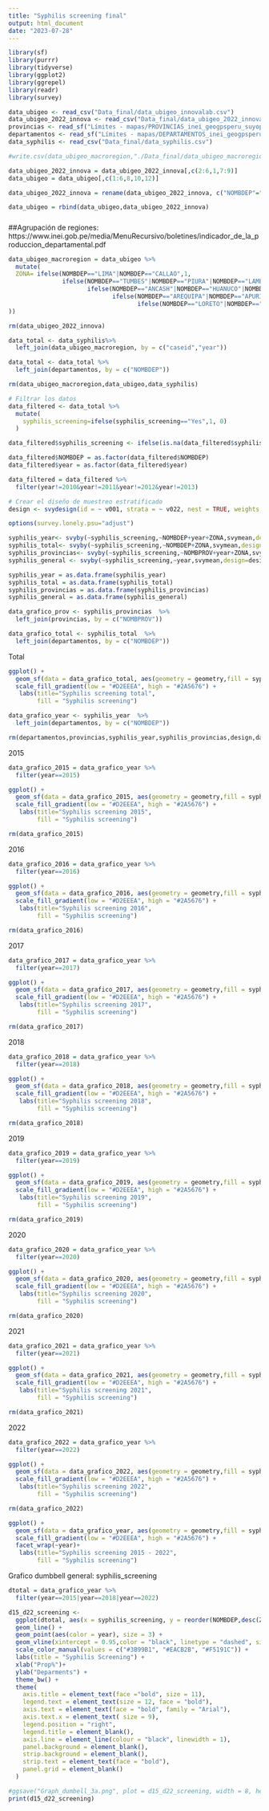 ```yaml
---
title: "Syphilis screening final"
output: html_document
date: "2023-07-28"
---
```


```r
library(sf)
library(purrr)
library(tidyverse)
library(ggplot2)
library(ggrepel)
library(readr)
library(survey)
```

```r
data_ubigeo <- read_csv("Data_final/data_ubigeo_innovalab.csv")
data_ubigeo_2022_innova <- read_csv("Data_final/data_ubigeo_2022_innova.csv")
provincias <- read_sf("Límites - mapas/PROVINCIAS_inei_geogpsperu_suyopomalia.shp")
departamentos <- read_sf("Límites - mapas/DEPARTAMENTOS_inei_geogpsperu_suyopomalia.shp")
data_syphilis <- read_csv("Data_final/data_syphilis.csv")
```

```r
#write.csv(data_ubigeo_macroregion,"./Data_final/data_ubigeo_macroregion.csv", row.names = F)
```

```r
data_ubigeo_2022_innova = data_ubigeo_2022_innova[,c(2:6,1,7:9)]
data_ubigeo = data_ubigeo[,c(1:6,8,10,12)]

data_ubigeo_2022_innova = rename(data_ubigeo_2022_innova, c("NOMBDEP"="DEPARTAMEN","NOMBPROV"="PROVINCIA","NOMBDIST"="DISTRITO"))

data_ubigeo = rbind(data_ubigeo,data_ubigeo_2022_innova)
```

#####
##Agrupación de regiones: https://www.inei.gob.pe/media/MenuRecursivo/boletines/indicador_de_la_produccion_departamental.pdf

```r
data_ubigeo_macroregion = data_ubigeo %>%
  mutate(
  ZONA= ifelse(NOMBDEP=="LIMA"|NOMBDEP=="CALLAO",1,
               ifelse(NOMBDEP=="TUMBES"|NOMBDEP=="PIURA"|NOMBDEP=="LAMBAYEQUE"|NOMBDEP=="LA LIBERTAD"|NOMBDEP=="CAJAMARCA",2,
                      ifelse(NOMBDEP=="ANCASH"|NOMBDEP=="HUANUCO"|NOMBDEP=="PASCO"|NOMBDEP=="JUNIN"|NOMBDEP=="HUANCAVELICA"|NOMBDEP=="ICA"|NOMBDEP=="AYACUCHO",3,
                             ifelse(NOMBDEP=="AREQUIPA"|NOMBDEP=="APURIMAC"|NOMBDEP=="CUSCO"|NOMBDEP=="PUNO"|NOMBDEP=="MOQUEGUA"|NOMBDEP=="TACNA",4,
                                    ifelse(NOMBDEP=="LORETO"|NOMBDEP=="SAN MARTIN"|NOMBDEP=="UCAYALI"|NOMBDEP=="MADRE DE DIOS"|NOMBDEP == "CAJAMARCA"|NOMBDEP == "AMAZONAS",5,NA))))
))
```

```r
rm(data_ubigeo_2022_innova)
```

```r
data_total <- data_syphilis%>% 
  left_join(data_ubigeo_macroregion, by = c("caseid","year"))

data_total <- data_total %>%
  left_join(departamentos, by = c("NOMBDEP"))
```

```r
rm(data_ubigeo_macroregion,data_ubigeo,data_syphilis)
```

```r
# Filtrar los datos
data_filtered <- data_total %>%
  mutate(
    syphilis_screening=ifelse(syphilis_screening=="Yes",1, 0)
  )

data_filtered$syphilis_screening <- ifelse(is.na(data_filtered$syphilis_screening),0,data_filtered$syphilis_screening)

data_filtered$NOMBDEP = as.factor(data_filtered$NOMBDEP)
data_filtered$year = as.factor(data_filtered$year)

data_filtered = data_filtered %>%
  filter(year!=2010&year!=2011&year!=2012&year!=2013)

# Crear el diseño de muestreo estratificado
design <- svydesign(id = ~ v001, strata = ~ v022, nest = TRUE, weights = ~ v005, data = data_filtered, na.rm = TRUE)

options(survey.lonely.psu="adjust")

syphilis_year<- svyby(~syphilis_screening,~NOMBDEP+year+ZONA,svymean,design=design,na.rm=TRUE)
syphilis_total<- svyby(~syphilis_screening,~NOMBDEP+ZONA,svymean,design=design,na.rm=TRUE)
syphilis_provincias<- svyby(~syphilis_screening,~NOMBPROV+year+ZONA,svymean,design=design,na.rm=TRUE)
syphilis_general <- svyby(~syphilis_screening,~year,svymean,design=design,na.rm=TRUE)

syphilis_year = as.data.frame(syphilis_year)
syphilis_total = as.data.frame(syphilis_total)
syphilis_provincias = as.data.frame(syphilis_provincias)
syphilis_general = as.data.frame(syphilis_general)
```

```r
data_grafico_prov <- syphilis_provincias  %>%
  left_join(provincias, by = c("NOMBPROV"))
```

```r
data_grafico_total <- syphilis_total  %>%
  left_join(departamentos, by = c("NOMBDEP"))
```

Total
```r
ggplot() +
  geom_sf(data = data_grafico_total, aes(geometry = geometry,fill = syphilis_screening), color = "black", size = 0.2) +
  scale_fill_gradient(low = "#D2EEEA", high = "#2A5676") +
   labs(title="Syphilis screening total",
        fill = "Syphilis screening") 
```

```r
data_grafico_year <- syphilis_year  %>%
  left_join(departamentos, by = c("NOMBDEP"))
```

```r
rm(departamentos,provincias,syphilis_year,syphilis_provincias,design,data_filtered,data_total)
```


2015
```r
data_grafico_2015 = data_grafico_year %>%
  filter(year==2015)

ggplot() +
  geom_sf(data = data_grafico_2015, aes(geometry = geometry,fill = syphilis_screening), color = "black", size = 0.2) +
  scale_fill_gradient(low = "#D2EEEA", high = "#2A5676") +
   labs(title="Syphilis screening 2015",
        fill = "Syphilis screening")
```

```r
rm(data_grafico_2015)
```

2016
```r
data_grafico_2016 = data_grafico_year %>%
  filter(year==2016)

ggplot() +
  geom_sf(data = data_grafico_2016, aes(geometry = geometry,fill = syphilis_screening), color = "black", size = 0.2) +
  scale_fill_gradient(low = "#D2EEEA", high = "#2A5676") +
   labs(title="Syphilis screening 2016",
        fill = "Syphilis screening")
```

```r
rm(data_grafico_2016)
```

2017
```r
data_grafico_2017 = data_grafico_year %>%
  filter(year==2017)

ggplot() +
  geom_sf(data = data_grafico_2017, aes(geometry = geometry,fill = syphilis_screening), color = "black", size = 0.2) +
  scale_fill_gradient(low = "#D2EEEA", high = "#2A5676") +
   labs(title="Syphilis screening 2017",
        fill = "Syphilis screening")
```

```r
rm(data_grafico_2017)
```

2018
```r
data_grafico_2018 = data_grafico_year %>%
  filter(year==2018)

ggplot() +
  geom_sf(data = data_grafico_2018, aes(geometry = geometry,fill = syphilis_screening), color = "black", size = 0.2) +
  scale_fill_gradient(low = "#D2EEEA", high = "#2A5676") +
   labs(title="Syphilis screening 2018",
        fill = "Syphilis screening")
```

```r
rm(data_grafico_2018)
```

2019
```r
data_grafico_2019 = data_grafico_year %>%
  filter(year==2019)

ggplot() +
  geom_sf(data = data_grafico_2019, aes(geometry = geometry,fill = syphilis_screening), color = "black", size = 0.2) +
  scale_fill_gradient(low = "#D2EEEA", high = "#2A5676") +
   labs(title="Syphilis screening 2019",
        fill = "Syphilis screening")
```

```r
rm(data_grafico_2019)
```

2020
```r
data_grafico_2020 = data_grafico_year %>%
  filter(year==2020)

ggplot() +
  geom_sf(data = data_grafico_2020, aes(geometry = geometry,fill = syphilis_screening), color = "black", size = 0.2) +
  scale_fill_gradient(low = "#D2EEEA", high = "#2A5676") +
   labs(title="Syphilis screening 2020",
        fill = "Syphilis screening")
```

```r
rm(data_grafico_2020)
```

2021
```r
data_grafico_2021 = data_grafico_year %>%
  filter(year==2021)

ggplot() +
  geom_sf(data = data_grafico_2021, aes(geometry = geometry,fill = syphilis_screening), color = "black", size = 0.2) +
  scale_fill_gradient(low = "#D2EEEA", high = "#2A5676") +
   labs(title="Syphilis screening 2021",
        fill = "Syphilis screening")
```

```r
rm(data_grafico_2021)
```

2022
```r
data_grafico_2022 = data_grafico_year %>%
  filter(year==2022)

ggplot() +
  geom_sf(data = data_grafico_2022, aes(geometry = geometry,fill = syphilis_screening), color = "black", size = 0.2) +
  scale_fill_gradient(low = "#D2EEEA", high = "#2A5676") +
   labs(title="Syphilis screening 2022",
        fill = "Syphilis screening")

```

```r
rm(data_grafico_2022)
```

```r
ggplot() +
  geom_sf(data = data_grafico_year, aes(geometry = geometry,fill = syphilis_screening), color = "black", size = 0.2) +
  scale_fill_gradient(low = "#D2EEEA", high = "#2A5676") +
  facet_wrap(~year)+
   labs(title="Syphilis screening 2015 - 2022",
        fill = "Syphilis screening") 
```

Grafico dumbbell general: syphilis_screening

```r
dtotal = data_grafico_year %>%
  filter(year==2015|year==2018|year==2022) 

d15_d22_screening <- 
  ggplot(dtotal, aes(x = syphilis_screening, y = reorder(NOMBDEP,desc(ZONA)))) +
  geom_line() +
  geom_point(aes(color = year), size = 3) +
  geom_vline(xintercept = 0.95,color = "black", linetype = "dashed", size=1.2) +
  scale_color_manual(values = c("#3B99B1", "#EACB2B", "#F5191C")) +
  labs(title = "Syphilis Screening") +
  xlab("Prop%")+
  ylab("Deparments") +
  theme_bw() +
  theme(
    axis.title = element_text(face ="bold", size = 11),
    legend.text = element_text(size = 12, face = "bold"),
    axis.text = element_text(face = "bold", family = "Arial"),
    axis.text.x = element_text( size = 9),
    legend.position = "right",
    legend.title = element_blank(),
    axis.line = element_line(colour = "black", linewidth = 1),
    panel.background = element_blank(),
    strip.background = element_blank(),
    strip.text = element_text(face = "bold"),
    panel.grid = element_blank()
  ) 

#ggsave("Graph_dumbell_3a.png", plot = d15_d22_screening, width = 8, height = 4, dpi = 300)
print(d15_d22_screening)
```
